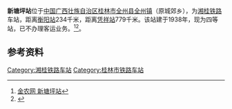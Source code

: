 {{Infobox China railway station 
|车站名称 = 新塘坪站
|图片 =
|图片介紹 = 
|车站名称拼音 = Xintangping
|车站位置 = {{CHN}}[[中国|中国]][[广西壮族自治区|广西壮族自治区]][[全州县|全州县]][[全州镇|全州镇]]
|归属= [[南宁铁路局|南宁铁路局]]
|线路 = [[湘桂铁路|湘桂铁路]]
|车站等级 = [[四等站_(中铁)|四等站]]
|月台数目 = 
}}

'''新塘坪站'''位于[[中国|中国]][[广西壮族自治区|广西壮族自治区]][[桂林市|桂林市]][[全州县|全州县]][[全州镇|全州镇]]（原城郊乡），为[[湘桂铁路|湘桂铁路]]车站，距离[[衡阳站|衡阳站]]234千米，距离[[凭祥站|凭祥站]]779千米。该站建于1938年，现为四等站，已不办理客运业务。<ref>[http://ww.agri.com.cn/railway/2179.htm 金农网 新塘坪站]{{Dead link|date=2018年6月 |bot=InternetArchiveBot |fix-attempted=no }}</ref><ref>{{Cite book|title=中国铁路站名词典|last=孙本祥主编|first=|publisher=北京：[[中国铁道出版社|中国铁道出版社]]|year=2003.04|isbn=7-113-03941-3|location=|pages=480}}</ref>。

==参考资料==
{{reflist}}

{{湘桂铁路}}

[[Category:湘桂铁路车站|Category:湘桂铁路车站]]
[[Category:桂林市铁路车站|Category:桂林市铁路车站]]


{{China-rail-stub}}